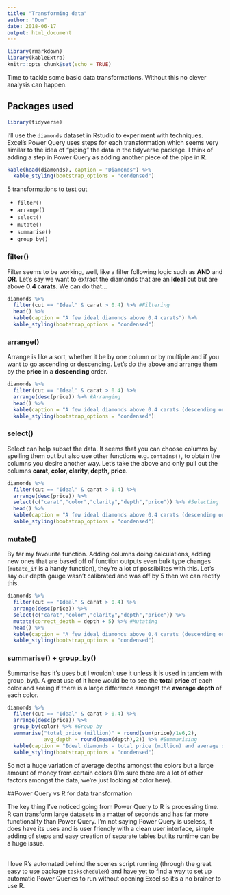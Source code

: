```yaml
---
title: "Transforming data"
author: "Dom"
date: 2018-06-17
output: html_document
---
```


```r
library(rmarkdown)
library(kableExtra)
knitr::opts_chunk$set(echo = TRUE)
```
Time to tackle some basic data transformations. Without this no clever analysis can happen.
\  

## Packages used
```r
library(tidyverse)
```

I'll use the ``diamonds`` dataset in Rstudio to experiment with techniques. Excel's Power Query uses steps for each transformation which seems very similar to the idea of "piping" the data in the tidyverse package. I think of adding a step in Power Query as adding another piece of the pipe in R.

```r
kable(head(diamonds), caption = "Diamonds") %>%
  kable_styling(bootstrap_options = "condensed")
```

5 transformations to test out

* ``filter()``
* ``arrange()``
* ``select()``
* ``mutate()``
* ``summarise()``
* ``group_by()``

### filter()

Filter seems to be working, well, like a filter following logic such as **AND** and **OR**. Let's say we want to extract the diamonds that are an **Ideal** cut but are above **0.4 carats**. We can do that...

```r
diamonds %>%
  filter(cut == "Ideal" & carat > 0.4) %>% #Filtering
  head() %>%
  kable(caption = "A few ideal diamonds above 0.4 carats") %>%
  kable_styling(bootstrap_options = "condensed")
```

### arrange()

Arrange is like a sort, whether it be by one column or by multiple and if you want to go ascending or descending. Let's do the above and arrange them by the **price** in a **descending** order.

```r
diamonds %>%
  filter(cut == "Ideal" & carat > 0.4) %>%
  arrange(desc(price)) %>% #Arranging
  head() %>%
  kable(caption = "A few ideal diamonds above 0.4 carats (descending order)") %>%
  kable_styling(bootstrap_options = "condensed")
```

### select()

Select can help subset the data. It seems that you can choose columns by spelling them out but also use other functions e.g. ``contains()``, to obtain the columns you desire another way. Let's take the above and only pull out the columns **carat, color, clarity, depth, price**.

```r
diamonds %>%
  filter(cut == "Ideal" & carat > 0.4) %>%
  arrange(desc(price)) %>%
  select(c("carat","color","clarity","depth","price")) %>% #Selecting
  head() %>%
  kable(caption = "A few ideal diamonds above 0.4 carats (descending order)") %>%
  kable_styling(bootstrap_options = "condensed")
```

### mutate()

By far my favourite function. Adding columns doing calculations, adding new ones that are based off of function outputs even bulk type changes (``mutate_if`` is a handy function), they're a lot of possibilites with this. Let's say our depth gauge wasn't calibrated and was off by 5 then we can rectify this.

```r
diamonds %>%
  filter(cut == "Ideal" & carat > 0.4) %>%
  arrange(desc(price)) %>%
  select(c("carat","color","clarity","depth","price")) %>%
  mutate(correct_depth = depth + 5) %>% #Mutating
  head() %>%
  kable(caption = "A few ideal diamonds above 0.4 carats (descending order), correct depth") %>%
  kable_styling(bootstrap_options = "condensed")
```

### summarise() + group_by()

Summarise has it's uses but I wouldn't use it unless it is used in tandem with group_by(). A great use of it here would be to see the **total price** of each color and seeing if there is a large difference amongst the **average depth** of each color.

```r
diamonds %>%
  filter(cut == "Ideal" & carat > 0.4) %>%
  arrange(desc(price)) %>%
  group_by(color) %>% #Group by 
  summarise("total_price (million)" = round(sum(price)/1e6,2), 
            avg_depth = round(mean(depth),2)) %>% #Summarising
  kable(caption = "Ideal diamonds - total price (million) and average depth by color ") %>%
  kable_styling(bootstrap_options = "condensed")
```
So not a huge variation of average depths amongst the colors but a large amount of money from certain colors (I'm sure there are a lot of other factors amongst the data, we're just looking at color here).

##Power Query vs R for data transformation

The key thing I've noticed going from Power Query to R is processing time. R can transform large datasets in a matter of seconds and has far more functionality than Power Query. I'm not saying Power Query is useless, it does have its uses and is user friendly with a clean user interface, simple adding of steps and easy creation of separate tables but its runtime can be a huge issue.  
\

I love R's automated behind the scenes script running (through the great easy to use package ``taskscheduleR``) and have yet to find a way to set up automatic Power Queries to run without opening Excel so it's a no brainer to use R.


